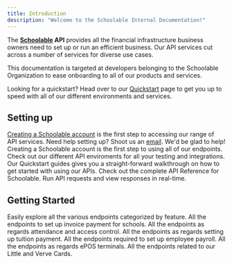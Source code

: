 ```yaml
---
title: Introduction
description: "Welcome to the Schoolable Internal Documentation!"
---
```


The **[Schoolable](https://schoolable.co/) API** provides all the financial infrastructure business owners need to set up or run an efficient business.
Our API services cut across a number of services for diverse use cases. <br /> 

This documentation is targeted at developers belonging to the Schoolable Organization to ease onboarding to all of our products and services. <br />

Looking for a quickstart? Head over to our [Quickstart](/home/quickstart) page to get you up to speed with all of our different environments and services.


## Setting up

[Creating a Schoolable account](https://pay.schoolable.co/register) is the first step to accessing our range of API services. Need help setting up? Shoot us an [email](#). We'd be glad to help!
<CardGroup cols={2}>
  <Card title="Open a Schoolable Account" icon="user" href="https://pay.schoolable.co/register">
    Creating a Schoolable account is the first step to using all of our endpoints.
  </Card>
  <Card title="Environments" icon="seedling" href="home/environments">
    Check out our different API enviroments for all your testing and integrations.
  </Card>
  <Card title="Quickstart" icon="circle-bolt" href="home/quickstart">
    Our Quickstart guides gives you a straight-forward walkthrough on how to get started with using our APIs.
  </Card>
  <Card title="API Reference" icon="code" href="api-reference/authentication">
    Check out the complete API Reference for Schoolable. Run API requests and view responses in real-time.
  </Card>
</CardGroup>


## Getting Started

Easily explore all the various endpoints categorized by feature.
<CardGroup cols={2}>
  <Card title="Invoice Creation" icon="file-invoice" href="api-reference/invoice-creation/rest-endpoints/get-Invoice-by-ID">
    All the endpoints to set up invoice payment for schools.
  </Card>
  <Card title="Access Control" icon="school" href="api-reference/access-control/rest-endpoints/create-Attendance" >
    All the endpoints as regards attendance and access control.
  </Card>
  <Card title="Products, Orders and Payment" icon="money-bills-simple" href="api-reference/products/rest-endpoints/create-Order" >
    All the endpoints as regards setting up tuition payment.
  </Card>
  <Card title="Employee Payroll" icon="scroll" href="api-reference/employee-payroll/rest-endpoints/batch-Create-Payroll-Beneficiaries">
    All the endpoints required to set up employee payroll.
  </Card>
  <Card title="ePOS Terminals" icon="money-simple-from-bracket" href="api-reference/ePOS/rest-endpoints/create-Transaction-Pin">
    All the endpoints as regards ePOS terminals.
  </Card>
  <Card title="Cards" icon="credit-card" href="api-reference/cards/rest-endpoints/batch-Upload-Cash-Cards">
    All the endpoints related to our Little and Verve Cards.
  </Card>
</CardGroup>

